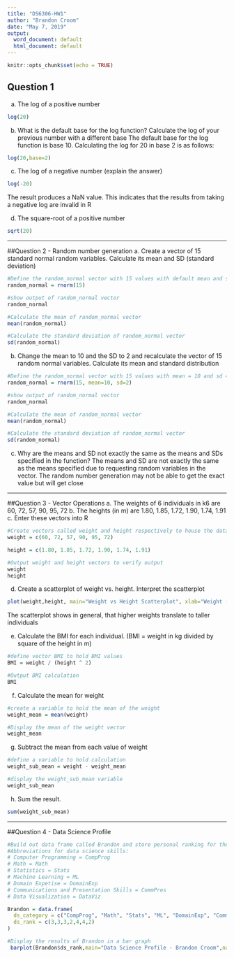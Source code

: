 ---
title: "DS6306-HW1"
author: "Brandon Croom"
date: "May 7, 2019"
output:
  word_document: default
  html_document: default
---

```{r setup, include=FALSE}
knitr::opts_chunk$set(echo = TRUE)
```
## Question 1
a. The log of a positive number
```{r}
log(20)
```

b. What is the default base for the log function? Calculate the log of your previous number with a different base
The default base for the log function is base 10.
Calculating the log for 20 in base 2 is as follows:
```{r}
log(20,base=2)
```

c. The log of a negative number (explain the answer)
```{r}
log(-20)
```

The result produces a NaN value. This indicates that the results from taking a negative log are invalid in R

d. The square-root of a positive number
```{r}
sqrt(20)
```

***

##Question 2 - Random number generation
a. Create a vector of 15 standard normal random variables. Calculate its mean and SD (standard deviation)
```{r}
#Define the random_normal vector with 15 values with default mean and sd
random_normal = rnorm(15)

#show output of random_normal vector
random_normal

#Calculate the mean of random_normal vector
mean(random_normal)

#Calculate the standard deviation of random_normal vector
sd(random_normal)
```

b. Change the mean to 10 and the SD to 2 and recalculate the vector of 15 random normal variables. Calculate its mean and standard distribution
```{r}
#Define the random_normal vector with 15 values with mean = 10 and sd = 2
random_normal = rnorm(15, mean=10, sd=2)

#show output of random_normal vector
random_normal

#Calculate the mean of random_normal vector
mean(random_normal)

#Calculate the standard deviation of random_normal vector
sd(random_normal)
```

c. Why are the means and SD not exactly the same as the means and SDs specified in the function?
The means and SD are not exactly the same as the means specified due to requesting random variables in the vector. The random number generation may not be able to get the exact value but will get close

***

##Question 3 - Vector Operations
a. The weights of 6 individuals in k6 are 60, 72, 57, 90, 95, 72
b. The heights (in m) are 1.80, 1.85, 1.72, 1.90, 1.74, 1.91
c. Enter these vectors into R
```{r}
#Create vectors called weight and height respectively to house the data in a and b above
weight = c(60, 72, 57, 90, 95, 72)

height = c(1.80, 1.85, 1.72, 1.90, 1.74, 1.91)

#Output weight and height vectors to verify output
weight
height
```

d. Create a scatterplot of weight vs. height. Interpret the scatterplot
```{r}
plot(weight,height, main="Weight vs Height Scatterplot", xlab="Weight (kg)", ylab="Height (m)")
```
The scatterplot shows in general, that higher weights translate to taller individuals

e. Calculate the BMI for each individual. (BMI = weight in kg divided by square of the height in m)
```{r}
#define vector BMI to hold BMI values
BMI = weight / (height ^ 2)

#Output BMI calculation
BMI
```

f. Calculate the mean for weight
```{r}
#create a variable to hold the mean of the weight
weight_mean = mean(weight)

#Display the mean of the weight vector
weight_mean
```

g. Subtract the mean from each value of weight
```{r}
#define a variable to hold calculation
weight_sub_mean = weight - weight_mean

#display the weight_sub_mean variable
weight_sub_mean
```

h. Sum the result.
```{r}
sum(weight_sub_mean)
```

***

##Question 4 - Data Science Profile
```{r}
#Build out data frame called Brandon and store personal ranking for the data science profile
#Abbreviations for data science skills:
# Computer Programming = CompProg
# Math = Math
# Statistics = Stats
# Machine Learning = ML
# Domain Expetise = DomainExp
# Communications and Presentation Skills = CommPres
# Data Visualization = DataViz

Brandon = data.frame(
  ds_category = c("CompProg", "Math", "Stats", "ML", "DomainExp", "CommPres", "DataViz"),
  ds_rank = c(3,3,3,2,4,4,2)
)

#Display the results of Brandon in a bar graph
 barplot(Brandon$ds_rank,main="Data Science Profile - Brandon Croom",names.arg=Brandon$ds_category, cex.names=0.5, space = 1)
```
